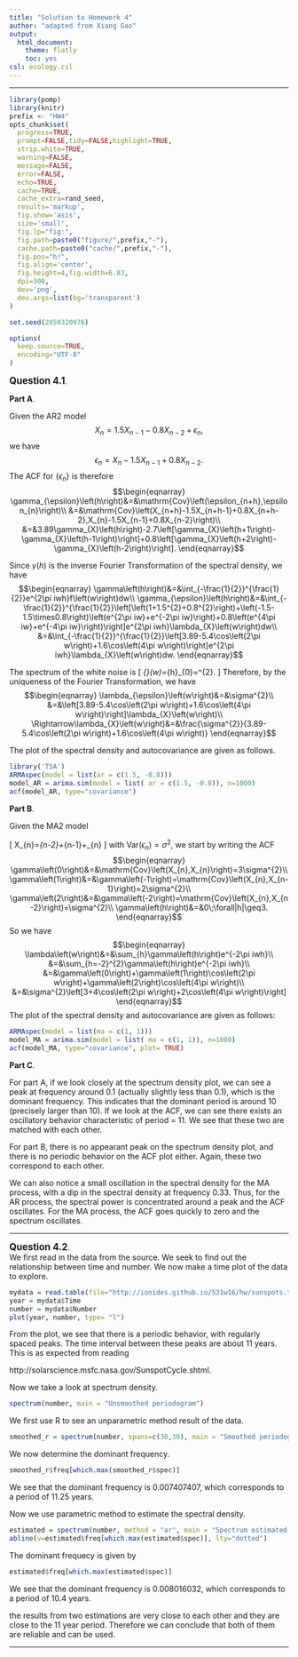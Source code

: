 ```yaml
---
title: "Solution to Homework 4"
author: "adapted from Xiang Gao"
output:
  html_document:
    theme: flatly
    toc: yes
csl: ecology.csl
---
```


\newcommand\prob{\mathbb{P}}
\newcommand\E{\mathbb{E}}
\newcommand\var{\mathrm{Var}}
\newcommand\cov{\mathrm{Cov}}


--------

```r
library(pomp)
library(knitr)
prefix <- "HW4"
opts_chunk$set(
  progress=TRUE,
  prompt=FALSE,tidy=FALSE,highlight=TRUE,
  strip.white=TRUE,
  warning=FALSE,
  message=FALSE,
  error=FALSE,
  echo=TRUE,
  cache=TRUE,
  cache_extra=rand_seed,
  results='markup',
  fig.show='asis',
  size='small',
  fig.lp="fig:",
  fig.path=paste0("figure/",prefix,"-"),
  cache.path=paste0("cache/",prefix,"-"),
  fig.pos="h!",
  fig.align='center',
  fig.height=4,fig.width=6.83,
  dpi=300,
  dev='png',
  dev.args=list(bg='transparent')
)

set.seed(2050320976)
```
```r
options(
  keep.source=TRUE,
  encoding="UTF-8"
)
```

**<big>Question 4.1</big>**. 


**<normal>Part A</normal>**. 

Given the AR2 model
$$X_{n}=1.5X_{n-1}-0.8X_{n-2}+\epsilon_{n},$$
we have 
$$\epsilon_{n}=X_{n}-1.5X_{n-1}+0.8X_{n-2}.$$
The ACF for $\left\{\epsilon_{n}\right\}$ is therefore
$$\begin{eqnarray}
\gamma_{\epsilon}\left(h\right)&=&\cov\left(\epsilon_{n+h},\epsilon_{n}\right)\\
&=&\cov\left(X_{n+h}-1.5X_{n+h-1}+0.8X_{n+h-2},X_{n}-1.5X_{n-1}+0.8X_{n-2}\right)\\
&=&3.89\gamma_{X}\left(h\right)-2.7\left[\gamma_{X}\left(h+1\right)-\gamma_{X}\left(h-1\right)\right]+0.8\left[\gamma_{X}\left(h+2\right)-\gamma_{X}\left(h-2\right)\right].
\end{eqnarray}$$


Since $\gamma\left(h\right)$ is the inverse Fourier Transformation
of the spectral density, we have
$$\begin{eqnarray}
\gamma\left(h\right)&=&\int_{-\frac{1}{2}}^{\frac{1}{2}}e^{2\pi iwh}f\left(w\right)dw\\
\gamma_{\epsilon}\left(h\right)&=&\int_{-\frac{1}{2}}^{\frac{1}{2}}\left[\left(1+1.5^{2}+0.8^{2}\right)+\left(-1.5-1.5\times0.8\right)\left(e^{2\pi iw}+e^{-2\pi iw}\right)+0.8\left(e^{4\pi iw}+e^{-4\pi iw}\right)\right]e^{2\pi iwh}\lambda_{X}\left(w\right)dw\\
&=&\int_{-\frac{1}{2}}^{\frac{1}{2}}\left[3.89-5.4\cos\left(2\pi w\right)+1.6\cos\left(4\pi w\right)\right]e^{2\pi iwh}\lambda_{X}\left(w\right)dw.
\end{eqnarray}$$


The spectrum of the white noise is 
\[
\lambda_{\epsilon}\left(w\right)=\sum_{h}\gamma_{0}=\sigma^{2}.
\]
Therefore, by the uniqueness of the Fourier Transformation, we have
$$\begin{eqnarray}
\lambda_{\epsilon}\left(w\right)&=&\sigma^{2}\\
&=&\left[3.89-5.4\cos\left(2\pi w\right)+1.6\cos\left(4\pi w\right)\right]\lambda_{X}\left(w\right)\\
\Rightarrow\lambda_{X}\left(w\right)&=&\frac{\sigma^{2}}{3.89-5.4\cos\left(2\pi w\right)+1.6\cos\left(4\pi w\right)}
\end{eqnarray}$$


The plot of the spectral density and autocovariance are given as follows.

```r
library('TSA')
ARMAspec(model = list(ar = c(1.5, -0.8)))
model_AR = arima.sim(model = list( ar = c(1.5, -0.8)), n=1000)
acf(model_AR, type="covariance")
```

**<normal>Part B</normal>**. 

Given the MA2 model

\[
X_{n}=\epsilon_{n-2}+\epsilon_{n-1}+\epsilon_{n}
\]
with $\var\left(\epsilon_{n}\right)=\sigma^{2}$, we start by writing
the ACF
$$\begin{eqnarray}
\gamma\left(0\right)&=&\cov\left(X_{n},X_{n}\right)=3\sigma^{2}\\
\gamma\left(1\right)&=&\gamma\left(-1\right)=\cov\left(X_{n},X_{n-1}\right)=2\sigma^{2}\\
\gamma\left(2\right)&=&\gamma\left(-2\right)=\cov\left(X_{n},X_{n-2}\right)=\sigma^{2}\\
\gamma\left(h\right)&=&0\;\forall|h|\geq3.
\end{eqnarray}$$
So we have 
$$\begin{eqnarray}
\lambda\left(w\right)&=&\sum_{h}\gamma\left(h\right)e^{-2\pi iwh}\\
&=&\sum_{h=-2}^{2}\gamma\left(h\right)e^{-2\pi iwh}\\
&=&\gamma\left(0\right)+\gamma\left(1\right)\cos\left(2\pi w\right)+\gamma\left(2\right)\cos\left(4\pi w\right)\\
&=&\sigma^{2}\left[3+4\cos\left(2\pi w\right)+2\cos\left(4\pi w\right)\right]
\end{eqnarray}$$
The plot of the spectral density and autocovariance are given as follows:


```r
ARMAspec(model = list(ma = c(1, 1)))
model_MA = arima.sim(model = list( ma = c(1, 1)), n=1000)
acf(model_MA, type="covariance", plot= TRUE)
```

**<normal>Part C</normal>**. 

For part A, if we look closely at the spectrum density plot, we
can see a peak at frequency around 0.1 (actually slightly less than
0.1), which is the dominant frequency. This indicates that the dominant
period is around 10 (precisely larger than 10). If we look at the
ACF, we can see there exists an oscillatory behavior characteristic of
period = 11. We see that these two are matched with each other.

For part B, there is no appearant peak on the spectrum density plot,
and there is no periodic behavior on the ACF plot either. Again, these
two correspond to each other.

We can also notice a small oscillation in the spectral density for the MA process, with a dip in the spectral density at frequency 0.33. Thus, for the AR process, the spectral power is concentrated around a peak and the ACF oscillates. For the MA process, the ACF goes quickly to zero and the spectrum oscillates.

-------------------

**<big>Question 4.2</big>**.  
We first read in the data from the source. We seek to find out the
relationship between time and number. We now make a time plot of the
data to explore.

```r
mydata = read.table(file="http://ionides.github.io/531w16/hw/sunspots.txt", header = TRUE)
year = mydata$Time
number = mydata$Number
plot(year, number, type= "l")
```

From the plot, we see that there is a periodic behavior, with regularly spaced peaks. The time interval between these peaks are
about 11 years. This is as expected from reading

http://solarscience.msfc.nasa.gov/SunspotCycle.shtml.

Now we take a look at spectrum density.

```r
spectrum(number, main = "Unsmoothed periodogram")
```

We first use R to see an unparametric method result of the data. 
```r
smoothed_r = spectrum(number, spans=c(30,30), main = "Smoothed periodogram")
```

We now determine the dominant frequency.
```r
smoothed_r$freq[which.max(smoothed_r$spec)]
```

We see that the dominant frequency is 0.007407407, which corresponds
to a period of 11.25 years. 

Now we use parametric method to estimate
the spectral density.

```r
estimated = spectrum(number, method = "ar", main = "Spectrum estimated via AR model picked by AIC")
abline(v=estimated$freq[which.max(estimated$spec)], lty="dotted")
```

The dominant frequecy is given by
```r
estimated$freq[which.max(estimated$spec)]
```


We see that the dominant frequency is 0.008016032, which corresponds
to a period of 10.4 years.

the results from two estimations are very close to each other and
they are close to the 11 year period. Therefore we can conclude that
both of them are reliable and can be used.






----------------------